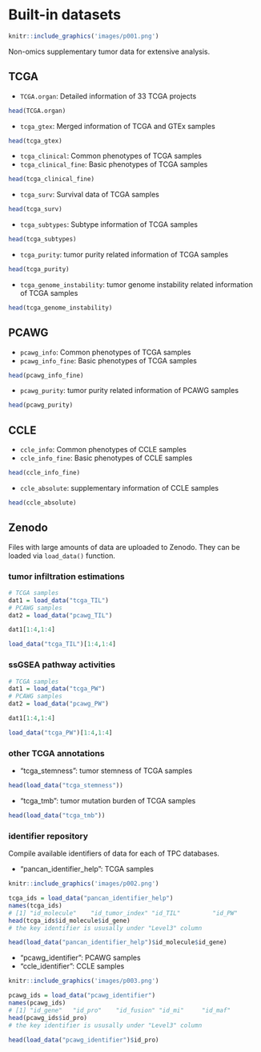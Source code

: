 # Built-in datasets



```r
knitr::include_graphics('images/p001.png')
```

Non-omics supplementary tumor data for extensive analysis.

## TCGA

- `TCGA.organ`: Detailed information of  33 TCGA projects
```r
head(TCGA.organ)
```

- `tcga_gtex`: Merged information of TCGA and GTEx samples
```r
head(tcga_gtex)
```

- `tcga_clinical`: Common phenotypes of TCGA samples
- `tcga_clinical_fine`: Basic phenotypes of TCGA samples
```r
head(tcga_clinical_fine)
```

- `tcga_surv`: Survival data of TCGA samples
```r
head(tcga_surv)
```

- `tcga_subtypes`: Subtype information of TCGA samples
```r
head(tcga_subtypes)
```

- `tcga_purity`: tumor purity related  information of TCGA samples
```r
head(tcga_purity)
```

- `tcga_genome_instability`: tumor genome instability related  information of TCGA samples
```r
head(tcga_genome_instability)
```


## PCAWG

- `pcawg_info`: Common phenotypes of TCGA samples
- `pcawg_info_fine`: Basic phenotypes of TCGA samples
```r
head(pcawg_info_fine)
```
-  `pcawg_purity`:  tumor purity related  information of PCAWG samples

```R
head(pcawg_purity)
```



## CCLE
- `ccle_info`: Common phenotypes of CCLE samples
- `ccle_info_fine`: Basic phenotypes of CCLE samples
```r
head(ccle_info_fine)
```
- `ccle_absolute`: supplementary information of CCLE samples
```R
head(ccle_absolute)
```


## Zenodo

Files with large amounts of data are uploaded to Zenodo. They can be loaded via `load_data()` function.

### tumor infiltration estimations
```r
# TCGA samples
dat1 = load_data("tcga_TIL")
# PCAWG samples
dat2 = load_data("pcawg_TIL")

dat1[1:4,1:4]
```
```r
load_data("tcga_TIL")[1:4,1:4]
```
### ssGSEA pathway activities
```r
# TCGA samples
dat1 = load_data("tcga_PW")
# PCAWG samples
dat2 = load_data("pcawg_PW")

dat1[1:4,1:4]
```
```R
load_data("tcga_PW")[1:4,1:4]
```

### other TCGA annotations
- "tcga_stemness": tumor stemness of TCGA samples

```R
head(load_data("tcga_stemness"))
```

- "tcga_tmb": tumor mutation burden of TCGA samples

```R
head(load_data("tcga_tmb"))
```

### identifier repository

Compile available identifiers of data for each of TPC databases.

- "pancan_identifier_help": TCGA samples
```r
knitr::include_graphics('images/p002.png')
```

```r
tcga_ids = load_data("pancan_identifier_help")
names(tcga_ids)
# [1] "id_molecule"    "id_tumor_index" "id_TIL"         "id_PW" 
head(tcga_ids$id_molecule$id_gene)
# the key identifier is ususally under "Level3" column
```
```r
head(load_data("pancan_identifier_help")$id_molecule$id_gene)
```

- "pcawg_identifier": PCAWG samples
- "ccle_identifier": CCLE samples

```r
knitr::include_graphics('images/p003.png')
```

```r
pcawg_ids = load_data("pcawg_identifier")
names(pcawg_ids)
# [1] "id_gene"   "id_pro"    "id_fusion" "id_mi"     "id_maf" 
head(pcawg_ids$id_pro)
# the key identifier is ususally under "Level3" column
```
```r
head(load_data("pcawg_identifier")$id_pro)
```